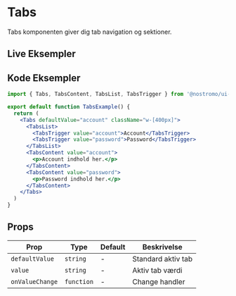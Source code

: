 
# Tabs

Tabs komponenten giver dig tab navigation og sektioner.

## Live Eksempler

<StorybookEmbed story="components-tabs--default" />

<StorybookEmbed story="components-tabs--with-icons" />

<StorybookEmbed story="components-tabs--vertical" />

## Kode Eksempler

```jsx
import { Tabs, TabsContent, TabsList, TabsTrigger } from '@nostromo/ui-core'

export default function TabsExample() {
  return (
    <Tabs defaultValue="account" className="w-[400px]">
      <TabsList>
        <TabsTrigger value="account">Account</TabsTrigger>
        <TabsTrigger value="password">Password</TabsTrigger>
      </TabsList>
      <TabsContent value="account">
        <p>Account indhold her.</p>
      </TabsContent>
      <TabsContent value="password">
        <p>Password indhold her.</p>
      </TabsContent>
    </Tabs>
  )
}
```

## Props

| Prop | Type | Default | Beskrivelse |
|------|------|---------|-------------|
| `defaultValue` | `string` | - | Standard aktiv tab |
| `value` | `string` | - | Aktiv tab værdi |
| `onValueChange` | `function` | - | Change handler |
